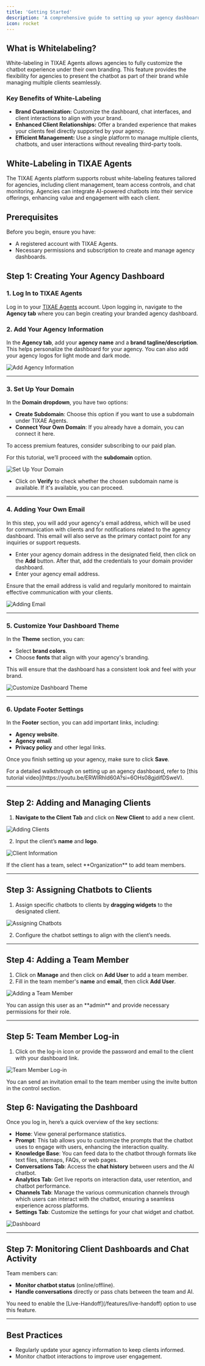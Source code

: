 ```yaml
---
title: 'Getting Started'
description: 'A comprehensive guide to setting up your agency dashboard and managing clients in a white-labeled service.'
icon: rocket
---
```


## What is Whitelabeling?
White-labeling in TIXAE Agents allows agencies to fully customize the chatbot experience under their own branding. This feature provides the flexibility for agencies to present the chatbot as part of their brand while managing multiple clients seamlessly.

### Key Benefits of White-Labeling
- **Brand Customization:** Customize the dashboard, chat interfaces, and client interactions to align with your brand.
- **Enhanced Client Relationships:** Offer a branded experience that makes your clients feel directly supported by your agency.
- **Efficient Management:** Use a single platform to manage multiple clients, chatbots, and user interactions without revealing third-party tools.

## White-Labeling in TIXAE Agents
The TIXAE Agents platform supports robust white-labeling features tailored for agencies, including client management, team access controls, and chat monitoring. Agencies can integrate AI-powered chatbots into their service offerings, enhancing value and engagement with each client.

## Prerequisites
Before you begin, ensure you have:
- A registered account with TIXAE Agents.
- Necessary permissions and subscription to create and manage agency dashboards.

## Step 1: Creating Your Agency Dashboard

### 1. Log In to TIXAE Agents
Log in to your [TIXAE Agents](https://voiceglow.org/) account. Upon logging in, navigate to the **Agency tab** where you can begin creating your branded agency dashboard.

### 2. Add Your Agency Information
In the **Agency tab**, add your **agency name** and a **brand tagline/description**. This helps personalize the dashboard for your agency. You can also add your agency logos for light mode and dark mode.

![Add Agency Information](/images/whitelabeling/1.png)

---

### 3. Set Up Your Domain
In the **Domain dropdown**, you have two options:
- **Create Subdomain**: Choose this option if you want to use a subdomain under TIXAE Agents.
- **Connect Your Own Domain**: If you already have a domain, you can connect it here.

<Note>
  To access premium features, consider subscribing to our paid plan.
</Note>

For this tutorial, we’ll proceed with the **subdomain** option.   

![Set Up Your Domain](/images/whitelabeling/2.png)

- Click on **Verify** to check whether the chosen subdomain name is available. If it's available, you can proceed.

---

### 4. Adding Your Own Email
In this step, you will add your agency's email address, which will be used for communication with clients and for notifications related to the agency dashboard. This email will also serve as the primary contact point for any inquiries or support requests.

- Enter your agency domain address in the designated field, then click on the **Add** button. After that, add the credentials to your domain provider dashboard.
- Enter your agency email address.
<Note>
  Ensure that the email address is valid and regularly monitored to maintain effective communication with your clients.
</Note>

![Adding Email](/images/whitelabeling/3.png)

---

### 5. Customize Your Dashboard Theme
In the **Theme** section, you can:
- Select **brand colors**.
- Choose **fonts** that align with your agency's branding.

This will ensure that the dashboard has a consistent look and feel with your brand.

![Customize Dashboard Theme](/images/whitelabeling/4.png)

---

### 6. Update Footer Settings
In the **Footer** section, you can add important links, including:
- **Agency website**.
- **Agency email**.
- **Privacy policy** and other legal links.

Once you finish setting up your agency, make sure to click **Save**.

<Tip> 
   For a detailed walkthrough on setting up an agency dashboard, refer to [this tutorial video](https://youtu.be/ERWIRhId60A?si=6OHs08gjdifDSweV).
</Tip>

---

## Step 2: Adding and Managing Clients
1. **Navigate to the Client Tab** and click on **New Client** to add a new client.

![Adding Clients](/images/whitelabeling/5.png)

2. Input the client’s **name** and **logo**.

![Client Information](/images/whitelabeling/6.png)

<Note>
   If the client has a team, select **Organization** to add team members.
</Note>

---

## Step 3: Assigning Chatbots to Clients
1. Assign specific chatbots to clients by **dragging widgets** to the designated client.

![Assigning Chatbots](/images/whitelabeling/7.gif)

2. Configure the chatbot settings to align with the client’s needs.

---

## Step 4: Adding a Team Member
1. Click on **Manage** and then click on **Add User** to add a team member.
2. Fill in the team member's **name** and **email**, then click **Add User**.

![Adding a Team Member](/images/whitelabeling/8.gif)

<Note>
   You can assign this user as an **admin** and provide necessary permissions for their role.
</Note>

---

## Step 5: Team Member Log-in
1. Click on the log-in icon or provide the password and email to the client with your dashboard link.

![Team Member Log-in](/images/whitelabeling/9.png)

<Tip> 
   You can send an invitation email to the team member using the invite button in the control section.
</Tip>

## Step 6: Navigating the Dashboard
Once you log in, here’s a quick overview of the key sections:
- **Home**: View general performance statistics.
- **Prompt**: This tab allows you to customize the prompts that the chatbot uses to engage with users, enhancing the interaction quality.
- **Knowledge Base**: You can feed data to the chatbot through formats like text files, sitemaps, FAQs, or web pages.
- **Conversations Tab**: Access the **chat history** between users and the AI chatbot.
- **Analytics Tab**: Get live reports on interaction data, user retention, and chatbot performance.
- **Channels Tab**: Manage the various communication channels through which users can interact with the chatbot, ensuring a seamless experience across platforms.
- **Settings Tab**: Customize the settings for your chat widget and chatbot.

![Dashboard](/images/whitelabeling/10.gif)

---

## Step 7: Monitoring Client Dashboards and Chat Activity
Team members can:
- **Monitor chatbot status** (online/offline).
- **Handle conversations** directly or pass chats between the team and AI.
<Note>
   You need to enable the [Live-Handoff](/features/live-handoff) option to use this feature. 
</Note>

---

  ## Best Practices
- Regularly update your agency information to keep clients informed.
- Monitor chatbot interactions to improve user engagement.